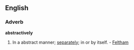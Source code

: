 ==English==

===Adverb===
'''abstractively'''

#In a abstract manner; [[separately]]; in or by itself. - [[Feltham]]